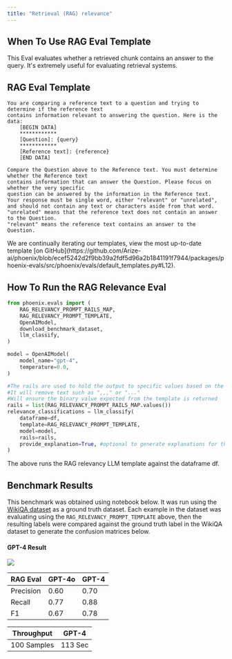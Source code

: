 ```yaml
---
title: "Retrieval (RAG) relevance"
---
```


## When To Use RAG Eval Template

This Eval evaluates whether a retrieved chunk contains an answer to the query. It's extremely useful for evaluating retrieval systems.

## RAG Eval Template

```
You are comparing a reference text to a question and trying to determine if the reference text
contains information relevant to answering the question. Here is the data:
    [BEGIN DATA]
    ************
    [Question]: {query}
    ************
    [Reference text]: {reference}
    [END DATA]

Compare the Question above to the Reference text. You must determine whether the Reference text
contains information that can answer the Question. Please focus on whether the very specific
question can be answered by the information in the Reference text.
Your response must be single word, either "relevant" or "unrelated",
and should not contain any text or characters aside from that word.
"unrelated" means that the reference text does not contain an answer to the Question.
"relevant" means the reference text contains an answer to the Question.
```

<Info>
We are continually iterating our templates, view the most up-to-date template [on GitHub](https://github.com/Arize-ai/phoenix/blob/ecef5242d2f9bb39a2fdf5d96a2b1841191f7944/packages/phoenix-evals/src/phoenix/evals/default_templates.py#L12).

</Info>

## How To Run the RAG Relevance Eval

```python
from phoenix.evals import (
    RAG_RELEVANCY_PROMPT_RAILS_MAP,
    RAG_RELEVANCY_PROMPT_TEMPLATE,
    OpenAIModel,
    download_benchmark_dataset,
    llm_classify,
)

model = OpenAIModel(
    model_name="gpt-4",
    temperature=0.0,
)

#The rails are used to hold the output to specific values based on the template
#It will remove text such as ",,," or "..."
#Will ensure the binary value expected from the template is returned
rails = list(RAG_RELEVANCY_PROMPT_RAILS_MAP.values())
relevance_classifications = llm_classify(
    dataframe=df,
    template=RAG_RELEVANCY_PROMPT_TEMPLATE,
    model=model,
    rails=rails,
    provide_explanation=True, #optional to generate explanations for the value produced by the eval LLM
)
```

The above runs the RAG relevancy LLM template against the dataframe df.

## Benchmark Results

This benchmark was obtained using notebook below. It was run using the [WikiQA dataset](https://storage.googleapis.com/arize-phoenix-assets/evals/binary-relevance-classification/wiki_qa-train.jsonl.zip) as a ground truth dataset. Each example in the dataset was evaluating using the `RAG_RELEVANCY_PROMPT_TEMPLATE` above, then the resulting labels were compared against the ground truth label in the WikiQA dataset to generate the confusion matrices below.

<Frame caption="Try it out!">
    <Card title="Google Colaboratory" icon="https://storage.googleapis.com/arize-phoenix-assets/assets/images/phoenix-docs-images/gc.ico" horizontal href="https://colab.research.google.com/github/Arize-ai/phoenix/blob/main/tutorials/evals/evaluate_relevance_classifications.ipynb"/>
</Frame>

#### GPT-4 Result

<Frame caption="Scikit GPT-4">
  <img src="https://storage.googleapis.com/arize-phoenix-assets/assets/images/phoenix-docs-images/5781cd85-image.jpeg" />
</Frame>

| RAG Eval  | GPT-4o | GPT-4 |
| --------- | ------ | ----- |
| Precision | 0.60   | 0.70  |
| Recall    | 0.77   | 0.88  |
| F1        | 0.67   | 0.78  |

| Throughput  | GPT-4   |
| ----------- | ------- |
| 100 Samples | 113 Sec |


